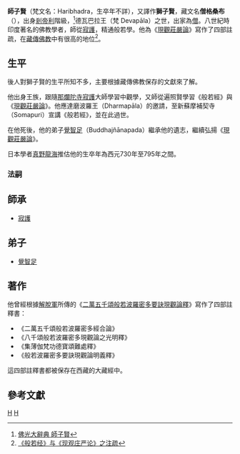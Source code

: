 {{Infobox Buddhist
| name = 師子賢
| image = 
| imagesize =
| caption = 
| birth_date =730年？ 
| birth_place = 
| birth_name = 
| death_date =795年？ 
| death_place =
| residence =
| prizes =
| citizenship =
| nationality =[[天竺|天竺]] 
| known_for = 
| school = [[中觀派|中觀派]]
| callsign  = 
| title= 
| deity =
| education = 
| work_institution = 
| advisor =[[寂護|寂護]] 
| students =[[覺智足|覺智足]]
| publication =《二萬五千頌般若波羅密多經合論》<br />《八千頌般若波羅密多現觀論之光明釋》<br />《集薄伽梵功德寶頌難處釋》<br />《般若波羅密多要訣現觀論明義釋》
| publication_translate = 
| incarnation_from =
| reincarnation_to = 
| successor=
| footnotes =
}}
{{印度那爛陀寺時代的佛教哲學}}
'''師子賢'''（梵文名：Haribhadra，生卒年不詳），又譯作'''獅子賢'''，藏文名'''僧格桑布'''（{{Bo|z=སེང་གེ་བཟང་པོ་|w=seng ge bzang po}}），出身[[剎帝利|剎帝利]]階級，<ref name="師子賢 ">[http://buddhaspace.org/dict/fk/data/%25E5%25B8%25AB%25E5%25AD%2590%25E8%25B3%25A2.html  佛光大辭典 師子賢 ]</ref>德瓦巴拉王（梵 Devapāla）之世，出家為[[僧|僧]]。八世紀時印度著名的佛教學者，師從[[寂護|寂護]]，精通般若學。他為《[[現觀莊嚴論|現觀莊嚴論]]》寫作了四部註疏，在[[藏傳佛教|藏傳佛教]]中有很高的地位<ref>[http://www.chinatibetnews.com/zongjiao/jiaopai/2008-01/23/content_75314.htm 《般若经》与《现观庄严论》之注疏]{{dead link|date=2018年2月 |bot=InternetArchiveBot |fix-attempted=yes }}</ref>。

==生平==
後人對獅子賢的生平所知不多，主要根據藏傳佛教保存的文獻來了解。

他出身王族，跟隨[[那爛陀寺|那爛陀寺]][[寂護|寂護]]大師學習中觀學，又師從遍照賢學習《般若經》與《[[現觀莊嚴論|現觀莊嚴論]]》。他應達磨波羅王（Dharmapāla）的邀請，至新蘇摩補契寺（Somapuri）宣講《般若經》，並在此過世。

在他死後，他的弟子[[覺智足|覺智足]]（Buddhajñānapada）繼承他的遺志，繼續弘揚《[[現觀莊嚴論|現觀莊嚴論]]》。

日本學者[[真野龍海|真野龍海]]推估他的生卒年為西元730年至795年之間。

===法嗣===
==師承==
*[[寂護|寂護]] 
==弟子==
*[[覺智足|覺智足]]

==著作==
他曾經根據[[解脫軍|解脫軍]]所傳的《[[二萬五千頌般若波羅密多要訣現觀論釋|二萬五千頌般若波羅密多要訣現觀論釋]]》寫作了四部註釋書：
*《二萬五千頌般若波羅密多經合論》
*《八千頌般若波羅密多現觀論之光明釋》
*《集薄伽梵功德寶頌難處釋》
*《般若波羅密多要訣現觀論明義釋》

這四部註釋書都被保存在西藏的大藏經中。

==參考文獻==
<div class="references-small">
<references />
</div>

[[Category:印度佛教徒|H]]
[[Category:藏传佛教人物|H]]